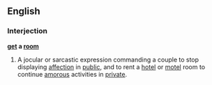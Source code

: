 ==English==

===Interjection===
'''[[get]] a [[room]]'''

# {{idiom|slang}} A jocular or sarcastic expression commanding a couple to stop displaying [[affection]] in [[public]], and to rent a [[hotel]] or [[motel]] room to continue [[amorous]] activities in [[private]].